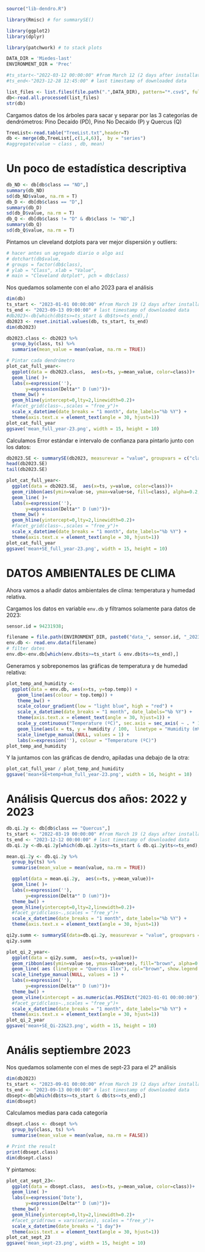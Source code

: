 
```r
source("lib-dendro.R")

library(Rmisc) # for summarySE()

library(ggplot2)
library(dplyr)

library(patchwork) # to stack plots

DATA_DIR = 'Miedes-last'
ENVIRONMENT_DIR = 'Prec'
```

```r
#ts_start<-"2022-03-12 00:00:00" #from March 12 (2 days after installation)
#ts_end<-"2023-12-28 12:45:00" # last timestamp of downloaded data
```


```r
list_files <- list.files(file.path(".",DATA_DIR), pattern="*.csv$", full.names=TRUE)
db<-read.all.processed(list_files)
str(db)
```

Cargamos datos de los árboles para sacar y separar por las 3 categorías de dendrómetros: Pino Decaído (PD), Pino No Decaído (P) y Quercus (Q)
```r
TreeList<-read.table("TreeList.txt",header=T)
db <- merge(db,TreeList[,c(1,4,6)],  by = "series") 
#aggregate(value ~ class , db, mean)
```

# Un poco de estadística descriptiva

```r
db_ND <- db[db$class == "ND",]
summary(db_ND)
sd(db_ND$value, na.rm = T)
db_D <- db[db$class == "D",]
summary(db_D)
sd(db_D$value, na.rm = T)
db_Q <- db[db$class != "D" & db$class != "ND",]
summary(db_Q)
sd(db_Q$value, na.rm = T)
```

Pintamos un cleveland dotplots para ver mejor dispersión y outliers:

```r
# hacer antes un agregado diario o algo así
# dotchart(db$value,
# groups = factor(db$class),
# ylab = "Class", xlab = "Value",
# main = "Cleveland dotplot", pch = db$class)
```


Nos quedamos solamente con el año 2023 para el análisis
```r
dim(db)
ts_start <- "2023-01-01 00:00:00" #from March 19 (2 days after installation)
ts_end <- "2023-09-13 09:00:00" # last timestamp of downloaded data
#db2023<-db[which(db$ts>=ts_start & db$ts<=ts_end),] 
db2023 <- reset.initial.values(db, ts_start, ts_end)
dim(db2023)
```


```r
db2023.class <- db2023 %>%
  group_by(class, ts) %>%
  summarise(mean_value = mean(value, na.rm = TRUE))
```


```r
# Pintar cada dendrómetro
plot_cat_full_year<-
  ggplot(data = db2023.class,  aes(x=ts, y=mean_value, color=class))+
  geom_line( )+
  labs(x=expression(''),
       y=expression(Delta*" D (um)"))+
  theme_bw() +
  geom_hline(yintercept=0,lty=2,linewidth=0.2)+
  #facet_grid(class~.,scales = "free_y")+
  scale_x_datetime(date_breaks = "1 month", date_labels="%b %Y") +
  theme(axis.text.x = element_text(angle = 30, hjust=1))
plot_cat_full_year
ggsave('mean_full_year-23.png', width = 15, height = 10)
```

Calculamos Error estándar e intervalo de confianza para pintarlo junto con los datos:

```r
db2023.SE <- summarySE(db2023, measurevar = "value", groupvars = c("class", "ts"), na.rm = TRUE)
head(db2023.SE)
tail(db2023.SE)
```


```r
plot_cat_full_year<-
  ggplot(data = db2023.SE,  aes(x=ts, y=value, color=class))+
  geom_ribbon(aes(ymin=value-se, ymax=value+se, fill=class), alpha=0.2, show.legend	= FALSE, linetype = 0) +
  geom_line( )+
  labs(x=expression(''),
       y=expression(Delta*" D (um)"))+
  theme_bw() +
  geom_hline(yintercept=0,lty=2,linewidth=0.2)+
  #facet_grid(class~.,scales = "free_y")+
  scale_x_datetime(date_breaks = "1 month", date_labels="%b %Y") +
  theme(axis.text.x = element_text(angle = 30, hjust=1))
plot_cat_full_year
ggsave('mean+SE_full_year-23.png', width = 15, height = 10)
```

# DATOS AMBIENTALES DE CLIMA

Ahora vamos a añadir datos ambientales de clima: temperatura y humedad relativa.

Cargamos los datos en variable `env.db` y filtramos solamente para datos de 2023:
```r
sensor.id = 94231938;

filename = file.path(ENVIRONMENT_DIR, paste0("data_", sensor.id, "_2023_09_13_0.csv"))
env.db <- read.env.data(filename)
# filter dates
env.db<-env.db[which(env.db$ts>=ts_start & env.db$ts<=ts_end),]
```


Generamos y sobreponemos las gráficas de temperatura y de humedad relativa:
```r
plot_temp_and_humidity <-
  ggplot(data = env.db, aes(x=ts, y=top.temp)) +
    geom_line(aes(colour = top.temp)) +
    theme_bw() +
    scale_colour_gradient(low = "light blue", high = "red") +
    scale_x_datetime(date_breaks = "1 month", date_labels="%b %Y") +
    theme(axis.text.x = element_text(angle = 30, hjust=1)) +
    scale_y_continuous("Temperature (ºC)", sec.axis = sec_axis( ~ . * 100, name = "Humidity (mV)" ))+
    geom_line(aes(x = ts, y = humidity / 100,  linetype = "Humidity (mV)"), col="blue", show.legend	= TRUE) +
    scale_linetype_manual(NULL, values = 1) +
    labs(x=expression(''), colour = "Temperature (ºC)")
plot_temp_and_humidity
```

Y la juntamos con las gráficas de dendro, apiladas una debajo de la otra:

```r
plot_cat_full_year / plot_temp_and_humidity
ggsave('mean+SE+temp+hum_full_year-23.png', width = 16, height = 10)
```

# Análisis Quercus dos años: 2022 y 2023

```r
db.qi.2y <- db[db$class == "Quercus",]
ts_start <- "2022-03-19 00:00:00" #from March 19 (2 days after installation)
ts_end <- "2023-12-12 00:00:00" # last timestamp of downloaded data
db.qi.2y <-db.qi.2y[which(db.qi.2y$ts>=ts_start & db.qi.2y$ts<=ts_end),]
```


```r
mean.qi.2y <- db.qi.2y %>%
  group_by(ts) %>%
  summarise(mean_value = mean(value, na.rm = TRUE))

```

```r
  ggplot(data = mean.qi.2y,  aes(x=ts, y=mean_value))+
  geom_line( )+
  labs(x=expression(''),
       y=expression(Delta*" D (um)"))+
  theme_bw() +
  geom_hline(yintercept=0,lty=2,linewidth=0.2)+
  #facet_grid(class~.,scales = "free_y")+
  scale_x_datetime(date_breaks = "1 month", date_labels="%b %Y") +
  theme(axis.text.x = element_text(angle = 30, hjust=1))
```

```r
qi2y.summ <- summarySE(data=db.qi.2y, measurevar = "value", groupvars = c("ts", "class"))
qi2y.summ
```


```r
plot_qi_2_year<-
  ggplot(data = qi2y.summ,  aes(x=ts, y=value))+
  geom_ribbon(aes(ymin=value-se, ymax=value+se), fill="brown", alpha=0.2, show.legend	= FALSE, linetype = 0) +
  geom_line( aes (linetype = "Quercus Ilex"), col="brown", show.legend	= TRUE) +
  scale_linetype_manual(NULL, values = 1) +
  labs(x=expression(''),
       y=expression(Delta*" D (um)"))+
  theme_bw() +
  geom_vline(xintercept = as.numeric(as.POSIXct("2023-01-01 00:00:00")), lty=2,linewidth=0.2) +
  #facet_grid(class~.,scales = "free_y")+
  scale_x_datetime(date_breaks = "1 month", date_labels="%b %Y") +
  theme(axis.text.x = element_text(angle = 30, hjust=1))
plot_qi_2_year
ggsave('mean+SE_Qi-22&23.png', width = 15, height = 10)
```




# Anális septiembre 2023

Nos quedamos solamente con el mes de sept-23 para el 2º análisis
```r
dim(db2023)
ts_start <- "2023-09-01 00:00:00" #from March 19 (2 days after installation)
ts_end <- "2023-09-13 00:00:00" # last timestamp of downloaded data
dbsept<-db[which(db$ts>=ts_start & db$ts<=ts_end),] 
dim(dbsept)
```

Calculamos medias para cada categoría
```r
dbsept.class <- dbsept %>%
  group_by(class, ts) %>%
  summarise(mean_value = mean(value, na.rm = FALSE))

# Print the result
print(dbsept.class)
dim(dbsept.class)
```


Y pintamos:

```r
plot_cat_sept_23<-
  ggplot(data = dbsept.class,  aes(x=ts, y=mean_value, color=class))+
  geom_line( )+
  labs(x=expression('Date'),
       y=expression(Delta*" D (um)"))+
  theme_bw() +
  geom_hline(yintercept=0,lty=2,linewidth=0.2)+
  #facet_grid(rows = vars(series), scales = "free_y")+
  scale_x_datetime(date_breaks = "1 day")+
  theme(axis.text.x = element_text(angle = 30, hjust=1))
plot_cat_sept_23
ggsave('mean_sept-23.png', width = 15, height = 10)
```
